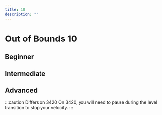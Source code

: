 ```yaml
---
title: 10
description: ""
---
```


# Out of Bounds 10

## Beginner
<YouTube url="https://youtu.be/32MRrx5Ey7k" />


## Intermediate
<YouTube url="https://youtu.be/9mRQkpKK_q0" />

## Advanced
:::caution Differs on 3420
On 3420, you will need to pause during the level transition to stop your velocity.
<YouTube url="https://www.youtube.com/watch?v=xRmOfwUxbk0" />
:::
